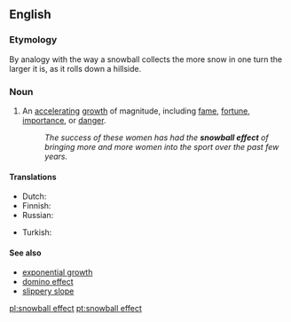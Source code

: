 ==English==
{{wikipedia}}

===Etymology===
By analogy with the way a snowball collects the more snow in one turn the larger it is, as it rolls down a hillside.

===Noun===
{{en-noun|head=[[snowball]] [[effect]]}}

# An [[accelerating]] [[growth]] of magnitude, including [[fame]], [[fortune]], [[importance]], or [[danger]].
#: ''The success of these women has had the '''snowball effect''' of bringing more and more women into the sport over the past few years.''

====Translations====
{{trans-top|accelerating growth}}
* Dutch: {{t+|nl|sneeuwbaleffect|n}}
* Finnish: {{t|fi|lumipalloefekti}}
* Russian: {{t|ru|эффе́кт сне́жного ко́ма|m|tr=effékt snéžnovo kóma}}
{{trans-mid}}
* Turkish: {{t+|tr|kar topu etkisi}}
{{trans-bottom}}

====See also====
* [[exponential growth]]
* [[domino effect]]
* [[slippery slope]]

[[pl:snowball effect]]
[[pt:snowball effect]]